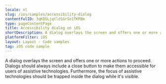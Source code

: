 ```yaml
---
locale: nl
slug: /ios/samples/accessibility-dialog
contentfulID: 3qKDSLjqtld1GrSn1TKPBm
type: pageContentPage
title: Accessibility dialog on iOS
shortDescription: A dialog overlays the screen and offers one or more actions to proceed.
platformFilter: iOS
layout: Layout - Code samples
tag: iOS code sample
---
```


A dialog overlays the screen and offers one or more actions to proceed. Dialogs should always include a close button to make them accessible for users of assistive technologies. Furthermore, the focus of assistive technologies should be trapped inside the dialog while it's visible.

<CodeSample id="accessibility-dialog" locale="nl" platform="ios"/>